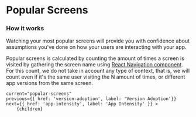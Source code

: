 
# Popular Screens

### How it works

Watching your most popular screens will provide you with confidence about assumptions you've done on how your users are interacting with your app.

Popular screens is calculated by counting the amount of times a screen is visited by gathering the screen name using [React Navigation component](https://reactnavigation.org/docs/screen/).
For this count, we do not take in account any type of context, that is, we will count even if it's the same user visiting the N amount of times,
or different app versions from the same screen.

<DocImage src="/docs/popular-screens.png" width="502" height="440" smallImage/>

    current="popular-screens"
    previous={{ href: 'version-adoption', label: 'Version Adoption'}}
    next={{ href: 'app-intensity', label: 'App Intensity' }} >
        {children}
</DocLayout>
